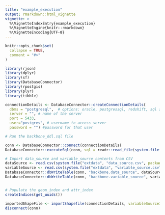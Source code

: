 ```yaml
---
title: "example_execution"
output: rmarkdown::html_vignette
vignette: >
  %\VignetteIndexEntry{example_execution}
  %\VignetteEngine{knitr::rmarkdown}
  %\VignetteEncoding{UTF-8}
---
```


```r
knitr::opts_chunk$set(
  collapse = TRUE,
  comment = "#>"
)
```

```r
library(rjson)
library(dplyr)
library(sf)
library(DatabaseConnector)
library(rpostgis)
library(plyr)
library(tibble)
```

```r
connectionDetails <- DatabaseConnector::createConnectionDetails(
  dbms = "postgresql",  # options: oracle, postgressql, redshift, sql server, pdw, netezza, bigquery, sqlite
  server = "", # name of the server
  port = 5433,
  user="postgres", # username to access server
  password = "") #password for that user

# Run the backbone_ddl.sql file

conn <- DatabaseConnector::connect(connectionDetails)
DatabaseConnector::executeSql(conn, sql = readr::read_file(system.file("sql", "backbone_ddl.sql", package="GIS")))

# Import data_source and variable_source contents from CSV
dataSource <- read.csv(system.file("extdata", "data_source.csv", package="GIS"))
variableSource <- read.csv(system.file("extdata", "variable_source.csv", package="GIS"))
DatabaseConnector::dbWriteTable(conn, "backbone.data_source", dataSource, row.names = FALSE, append = TRUE)
DatabaseConnector::dbWriteTable(conn, "backbone.variable_source", variableSource, row.names = FALSE, append = TRUE)


# Populate the geom_index and attr_index
createIndices(get_uuids())

importedShapeFile <- importShapefile(connectionDetails, variableSourceId = 157)
disconnect(conn)
```
